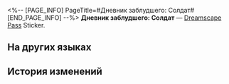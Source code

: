 <%-- [PAGE_INFO]
PageTitle=#Дневник заблудшего: Солдат#
[END_PAGE_INFO] --%>
{{Предмет Инфобокс
|id          = 223811
|Изображение = Dreamscape Pass Sticker Text.png
|Тип         = Dreamscape Pass Sticker
|Тип2        = Последний магнат Stickers
|Инвентарь   = 
|Редкость    = 4
|Эффект      = 
|Описание    = Пронумерованные наклейки, используемые для украшения дневника сновидений. Бывают самыми разными.
|Источник1   = [[Можно найти у ограды в жилом районе Рифа потока сновидений]]
}}
{{Описание|«Я уже не раз стрелял из-за несправедливости, и не раз был ранен из-за дурных командиров. Но здесь я нашёл причину продолжать сражаться».}}
'''Дневник заблудшего: Солдат''' — [[Dreamscape Pass]] Sticker.

==На других языках==
{{На других языках
|en   = Lost Diary: Soldier
|zhs  = 迷途日记•士兵
|zht  = 迷途日記•士兵
|ja   = 迷いを記した日記・兵士
|ko   = 길 잃은 자의 일기•병사
|es   = Diario perdido: soldado
|fr   = Journal d'un soldat
|ru   = Дневник заблудшего: Солдат
|th   = ไดอารี่ผู้หลงทาง: ทหาร
|vi   = Nhật Ký Lạc Đường - Sĩ Binh
|de   = Verlorenes Tagebuch: Soldat
|id   = Diari Tersesat: Tentara
|pt   = Diário Perdido: Soldado
}}

==История изменений==
{{История изменений|3.5}}